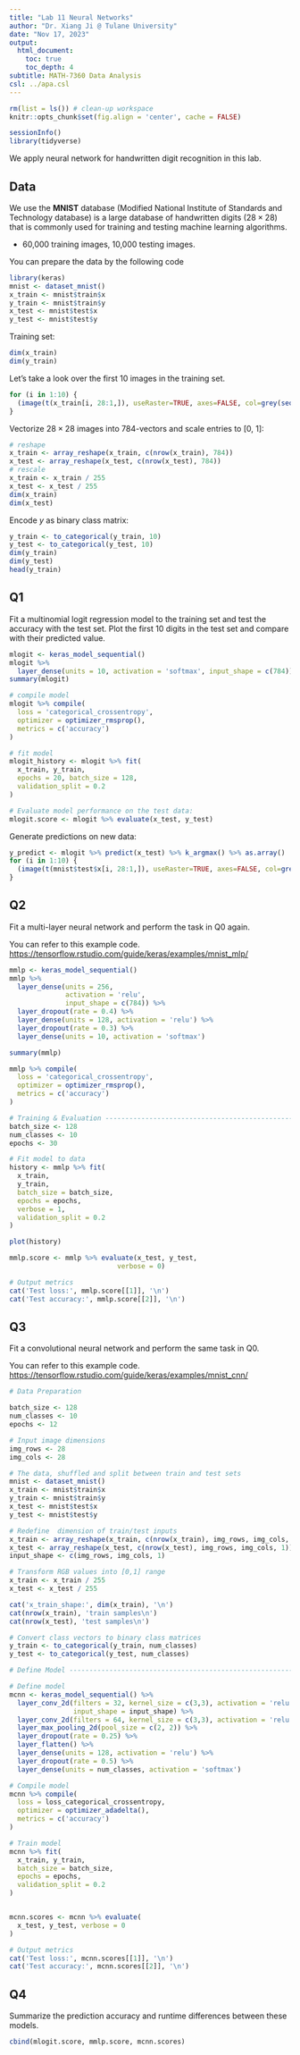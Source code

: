 ```yaml
---
title: "Lab 11 Neural Networks"
author: "Dr. Xiang Ji @ Tulane University"
date: "Nov 17, 2023"
output:
  html_document:
    toc: true
    toc_depth: 4  
subtitle: MATH-7360 Data Analysis
csl: ../apa.csl
---
```


```r
rm(list = ls()) # clean-up workspace
knitr::opts_chunk$set(fig.align = 'center', cache = FALSE)
```

```r
sessionInfo()
library(tidyverse)
```

We apply neural network for handwritten digit recognition in this lab.

## Data
We use the **MNIST** database (Modified National Institute of Standards and Technology database) is a large database of handwritten digits ($28 \times 28$) that is commonly used for training and testing machine learning algorithms.

- 60,000 training images, 10,000 testing images. 

You can prepare the data by the following code

```r
library(keras)
mnist <- dataset_mnist()
x_train <- mnist$train$x
y_train <- mnist$train$y
x_test <- mnist$test$x
y_test <- mnist$test$y
```
Training set:
```r
dim(x_train)
dim(y_train)
```

Let's take a look over the first 10 images in the training set.

```r
for (i in 1:10) {
  (image(t(x_train[i, 28:1,]), useRaster=TRUE, axes=FALSE, col=grey(seq(0, 1, length = 256)), main = y_train[i]))
}
```

Vectorize $28 \times 28$ images into $784$-vectors and scale entries to [0, 1]:
```r
# reshape
x_train <- array_reshape(x_train, c(nrow(x_train), 784))
x_test <- array_reshape(x_test, c(nrow(x_test), 784))
# rescale
x_train <- x_train / 255
x_test <- x_test / 255
dim(x_train)
dim(x_test)
```

Encode $y$ as binary class matrix:
```r
y_train <- to_categorical(y_train, 10)
y_test <- to_categorical(y_test, 10)
dim(y_train)
dim(y_test)
head(y_train)
```

## Q1

Fit a multinomial logit regression model to the training set and test the accuracy with the test set.
Plot the first 10 digits in the test set and compare with their predicted value.

```r
mlogit <- keras_model_sequential() 
mlogit %>% 
  layer_dense(units = 10, activation = 'softmax', input_shape = c(784))
summary(mlogit)
```

```r
# compile model
mlogit %>% compile(
  loss = 'categorical_crossentropy',
  optimizer = optimizer_rmsprop(),
  metrics = c('accuracy')
)
```
```r
# fit model
mlogit_history <- mlogit %>% fit(
  x_train, y_train, 
  epochs = 20, batch_size = 128, 
  validation_split = 0.2
)
```

```r
# Evaluate model performance on the test data:
mlogit.score <- mlogit %>% evaluate(x_test, y_test)
```
Generate predictions on new data:
```r
y_predict <- mlogit %>% predict(x_test) %>% k_argmax() %>% as.array()
for (i in 1:10) {
  (image(t(mnist$test$x[i, 28:1,]), useRaster=TRUE, axes=FALSE, col=grey(seq(0, 1, length = 256)), main = y_predict[i]))
}
```


## Q2

Fit a multi-layer neural network and perform the task in Q0 again.

You can refer to this example code. <https://tensorflow.rstudio.com/guide/keras/examples/mnist_mlp/>

```r
mmlp <- keras_model_sequential()
mmlp %>%
  layer_dense(units = 256,
              activation = 'relu',
              input_shape = c(784)) %>%
  layer_dropout(rate = 0.4) %>%
  layer_dense(units = 128, activation = 'relu') %>%
  layer_dropout(rate = 0.3) %>%
  layer_dense(units = 10, activation = 'softmax')

summary(mmlp)

mmlp %>% compile(
  loss = 'categorical_crossentropy',
  optimizer = optimizer_rmsprop(),
  metrics = c('accuracy')
)

# Training & Evaluation ----------------------------------------------------
batch_size <- 128
num_classes <- 10
epochs <- 30

# Fit model to data
history <- mmlp %>% fit(
  x_train,
  y_train,
  batch_size = batch_size,
  epochs = epochs,
  verbose = 1,
  validation_split = 0.2
)

plot(history)

mmlp.score <- mmlp %>% evaluate(x_test, y_test,
                           verbose = 0)

# Output metrics
cat('Test loss:', mmlp.score[[1]], '\n')
cat('Test accuracy:', mmlp.score[[2]], '\n')
```

## Q3

Fit a convolutional neural network and perform the same task in Q0.

You can refer to this example code. <https://tensorflow.rstudio.com/guide/keras/examples/mnist_cnn/>


```r

# Data Preparation

batch_size <- 128
num_classes <- 10
epochs <- 12

# Input image dimensions
img_rows <- 28
img_cols <- 28

# The data, shuffled and split between train and test sets
mnist <- dataset_mnist()
x_train <- mnist$train$x
y_train <- mnist$train$y
x_test <- mnist$test$x
y_test <- mnist$test$y

# Redefine  dimension of train/test inputs
x_train <- array_reshape(x_train, c(nrow(x_train), img_rows, img_cols, 1))
x_test <- array_reshape(x_test, c(nrow(x_test), img_rows, img_cols, 1))
input_shape <- c(img_rows, img_cols, 1)

# Transform RGB values into [0,1] range
x_train <- x_train / 255
x_test <- x_test / 255

cat('x_train_shape:', dim(x_train), '\n')
cat(nrow(x_train), 'train samples\n')
cat(nrow(x_test), 'test samples\n')

# Convert class vectors to binary class matrices
y_train <- to_categorical(y_train, num_classes)
y_test <- to_categorical(y_test, num_classes)

# Define Model -----------------------------------------------------------

# Define model
mcnn <- keras_model_sequential() %>%
  layer_conv_2d(filters = 32, kernel_size = c(3,3), activation = 'relu',
                input_shape = input_shape) %>% 
  layer_conv_2d(filters = 64, kernel_size = c(3,3), activation = 'relu') %>% 
  layer_max_pooling_2d(pool_size = c(2, 2)) %>% 
  layer_dropout(rate = 0.25) %>% 
  layer_flatten() %>% 
  layer_dense(units = 128, activation = 'relu') %>% 
  layer_dropout(rate = 0.5) %>% 
  layer_dense(units = num_classes, activation = 'softmax')

# Compile model
mcnn %>% compile(
  loss = loss_categorical_crossentropy,
  optimizer = optimizer_adadelta(),
  metrics = c('accuracy')
)

# Train model
mcnn %>% fit(
  x_train, y_train,
  batch_size = batch_size,
  epochs = epochs,
  validation_split = 0.2
)


mcnn.scores <- mcnn %>% evaluate(
  x_test, y_test, verbose = 0
)

# Output metrics
cat('Test loss:', mcnn.scores[[1]], '\n')
cat('Test accuracy:', mcnn.scores[[2]], '\n')
```


## Q4

Summarize the prediction accuracy and runtime differences between these models.


```r
cbind(mlogit.score, mmlp.score, mcnn.scores)
```